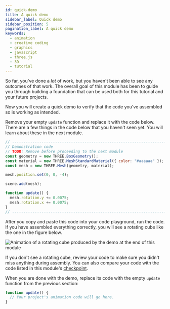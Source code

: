```yaml
---
id: quick-demo
title: A quick demo
sidebar_label: Quick demo
sidebar_position: 5
pagination_label: A quick demo
keywords:
  - animation
  - creative coding
  - graphics
  - javascript
  - three.js
  - 3D
  - tutorial
---
```


So far, you've done a _lot_ of work, but you haven't been able to see any outcomes of that work. The overall goal of this module has been to guide you through building a foundation that can be used both for this tutorial and your future projects.

Now you will create a quick demo to verify that the code you've assembled so is working as intended.

Remove your empty `update` function and replace it with the code below. There are a few things in the code below that you haven't seen yet. You will learn about these in the next module.

```javascript
// -----------------------------------------------------------------------------
// Demonstration code
// TODO: Remove before proceeding to the next module
const geometry = new THREE.BoxGeometry();
const material = new THREE.MeshStandardMaterial({ color: "#aaaaaa" });
const mesh = new THREE.Mesh(geometry, material);

mesh.position.set(0, 0, -4);

scene.add(mesh);

function update() {
  mesh.rotation.y += 0.0075;
  mesh.rotation.x += 0.0075;
}
// -----------------------------------------------------------------------------
```

After you copy and paste this code into your code playground, run the code. If you have assembled everything correctly, you will see a rotating cube like the one in the figure below.

![Animation of a rotating cube produced by the demo at the end of this module](./assets/scene-setup-demo.gif "This module's demo")

If you don't see a rotating cube, review your code to make sure you didn't miss anything during assembly. You can also compare your code with the code listed in this module's [checkpoint](./checkpoint.mdx).

When you are done with the demo, replace its code with the empty `update` function from the previous section:

```javascript
function update() {
  // Your project's animation code will go here.
}
```
